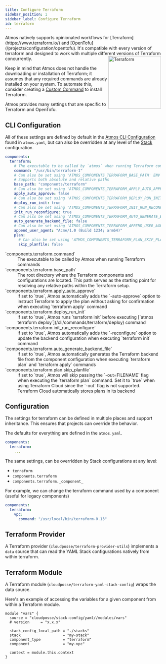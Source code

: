 ```yaml
---
title: Configure Terraform
sidebar_position: 1
sidebar_label: Configure Terraform
id: terraform
---
```


<Intro>
Atmos natively supports opinionated workflows for [Terraform](https://www.terraform.io/) and [OpenTofu](/projects/configuration/opentofu).
It's compatible with every version of terraform and designed to work with multiple different versions of Terraform
concurrently.
<img width="170" align="right" src={useBaseUrl('/img/hashicorp-terraform.svg')} alt="Terraform"/>
</Intro>

Keep in mind that Atmos does not handle the downloading or installation of Terraform; it assumes that any
required commands are already installed on your system. To automate this, consider creating a [Custom Command](/custom-commands/custom-commands) to install Terraform.

Atmos provides many settings that are specific to Terraform and OpenTofu.

## CLI Configuration

All of these settings are defined by default in the [Atmos CLI Configuration](/cli/configuration) found in `atmos.yaml`,
but can also be overridden at any level of the [Stack](/learn/stacks/#schema) configuration.

```yaml
components:
  terraform:
    # The executable to be called by `atmos` when running Terraform commands
    command: "/usr/bin/terraform-1"
    # Can also be set using 'ATMOS_COMPONENTS_TERRAFORM_BASE_PATH' ENV var, or '--terraform-dir' command-line argument
    # Supports both absolute and relative paths
    base_path: "components/terraform"
    # Can also be set using 'ATMOS_COMPONENTS_TERRAFORM_APPLY_AUTO_APPROVE' ENV var
    apply_auto_approve: false
    # Can also be set using 'ATMOS_COMPONENTS_TERRAFORM_DEPLOY_RUN_INIT' ENV var, or '--deploy-run-init' command-line argument
    deploy_run_init: true
    # Can also be set using 'ATMOS_COMPONENTS_TERRAFORM_INIT_RUN_RECONFIGURE' ENV var, or '--init-run-reconfigure' command-line argument
    init_run_reconfigure: true
    # Can also be set using 'ATMOS_COMPONENTS_TERRAFORM_AUTO_GENERATE_BACKEND_FILE' ENV var, or '--auto-generate-backend-file' command-line argument
    auto_generate_backend_file: false
    # Can also be set using 'ATMOS_COMPONENTS_TERRAFORM_APPEND_USER_AGENT' ENV var, or '--append-user-agent' command-line argument
    append_user_agent: "Acme/1.0 (Build 1234; arm64)"
    plan:
      # Can also be set using 'ATMOS_COMPONENTS_TERRAFORM_PLAN_SKIP_PLANFILE' ENV var, or '--skip-planfile' command-line argument
      skip_planfile: false
```

<dl>
  <dt>`components.terraform.command`</dt>
  <dd>The executable to be called by Atmos when running Terraform commands</dd>

  <dt>`components.terraform.base_path`</dt>
  <dd>The root directory where the Terraform components and configurations are located. This path serves as the starting point for resolving any relative paths within the Terraform setup.</dd>

  <dt>`components.terraform.apply_auto_approve`</dt>
  <dd>if set to `true`, Atmos automatically adds the `-auto-approve` option to instruct Terraform to apply the plan without
  asking for confirmation when executing `terraform apply` command</dd>

  <dt>`components.terraform.deploy_run_init`</dt>
  <dd>if set to `true`, Atmos runs `terraform init` before executing [`atmos terraform deploy`](/cli/commands/terraform/deploy) command</dd>

  <dt>`components.terraform.init_run_reconfigure`</dt>
  <dd>if set to `true`, Atmos automatically adds the `-reconfigure` option to update the backend configuration when executing `terraform init` command</dd>

  <dt>`components.terraform.auto_generate_backend_file`</dt>
  <dd>if set to `true`, Atmos automatically generates the Terraform backend file from the component configuration when executing `terraform plan` and `terraform apply` commands</dd>

  <dt>`components.terraform.plan.skip_planfile`</dt>
  <dd>
    if set to `true`, Atmos will skip passing the `-out=FILENAME` flag when executing the `terraform plan` command.
    Set it to `true` when using Terraform Cloud since the `-out` flag is not supported.
    Terraform Cloud automatically stores plans in its backend
  </dd>
</dl>

## Configuration

The settings for terraform can be defined in multiple places and support inheritance. This ensures that projects can
override the behavior.

The defaults for everything are defined in the `atmos.yaml`.

```yaml
components:
  terraform:
    ...
```

The same settings, can be overridden by Stack configurations at any level:

- `terraform`
- `components.terraform`
- `components.terraform._component_`

For example, we can change the terraform command used by a component (useful for legacy components)

```yaml
components:
  terraform:
    vpc:
      command: "/usr/local/bin/terraform-0.13"
```

## Terraform Provider

A Terraform provider (`cloudposse/terraform-provider-utils`) implements a `data` source that can read the YAML Stack
configurations natively from
within terraform.

## Terraform Module

A Terraform module (`cloudposse/terraform-yaml-stack-config`) wraps the data source.

Here's an example of accessing the variables for a given component from within a Terraform module.

```hcl
module "vars" {
  source = "cloudposse/stack-config/yaml//modules/vars"
  # version     = "x.x.x"

  stack_config_local_path = "./stacks"
  stack                   = "my-stack"
  component_type          = "terraform"
  component               = "my-vpc"

  context = module.this.context
}
```
